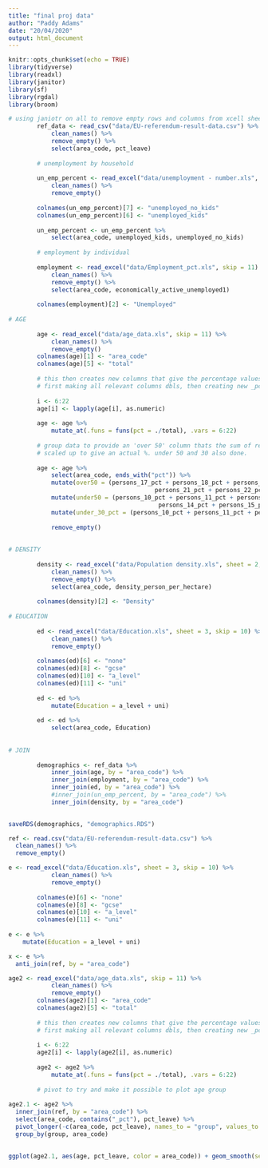 ```yaml
---
title: "final proj data"
author: "Paddy Adams"
date: "20/04/2020"
output: html_document
---
```


```r
knitr::opts_chunk$set(echo = TRUE)
library(tidyverse)
library(readxl)
library(janitor)
library(sf)
library(rgdal)
library(broom)


```

```r

# using janiotr on all to remove empty rows and columns from xcell sheets
        ref_data <- read_csv("data/EU-referendum-result-data.csv") %>% 
            clean_names() %>% 
            remove_empty() %>% 
            select(area_code, pct_leave)
        
        # unemployment by household
        
        un_emp_percent <- read_excel("data/unemployment - number.xls", sheet = 3, skip = 10) %>% 
            clean_names() %>% 
            remove_empty()
        
        colnames(un_emp_percent)[7] <- "unemployed_no_kids"  
        colnames(un_emp_percent)[6] <- "unemployed_kids" 
        
        un_emp_percent <- un_emp_percent %>% 
            select(area_code, unemployed_kids, unemployed_no_kids)
        
        # employment by individual
        
        employment <- read_excel("data/Employment_pct.xls", skip = 11) %>% 
            clean_names() %>% 
            remove_empty() %>% 
            select(area_code, economically_active_unemployed1)
        
        colnames(employment)[2] <- "Unemployed"
        
# AGE
        
        age <- read_excel("data/age_data.xls", skip = 11) %>% 
            clean_names() %>% 
            remove_empty()
        colnames(age)[1] <- "area_code"
        colnames(age)[5] <- "total"
        
        # this then creates new columns that give the percentage values of the total, giving plottable data
        # first making all relevant columns dbls, then creating new _pct columns using '.' / total
        
        i <- 6:22
        age[i] <- lapply(age[i], as.numeric)
        
        age <- age %>%
            mutate_at(.funs = funs(pct = ./total), .vars = 6:22)
        
        # group data to provide an 'over 50' column thats the sum of relevant percentages. Also
        # scaled up to give an actual %. under 50 and 30 also done. 
        
        age <- age %>% 
            select(area_code, ends_with("pct")) %>% 
            mutate(over50 = (persons_17_pct + persons_18_pct + persons_19_pct + persons_20_pct + 
                                         persons_21_pct + persons_22_pct + persons_23_pct) * 100) %>% 
            mutate(under50 = (persons_10_pct + persons_11_pct + persons_12_pct + persons_13_pct + 
                                          persons_14_pct + persons_15_pct + persons_16_pct) * 100) %>% 
            mutate(under_30_pct = (persons_10_pct + persons_11_pct + persons_12_pct) * 100) %>% 
  
            remove_empty()
        
        
# DENSITY
        
        density <- read_excel("data/Population density.xls", sheet = 2, skip = 11) %>% 
            clean_names() %>% 
            remove_empty() %>% 
            select(area_code, density_person_per_hectare)
        
        colnames(density)[2] <- "Density"
        
# EDUCATION 
        
        ed <- read_excel("data/Education.xls", sheet = 3, skip = 10) %>% 
            clean_names() %>% 
            remove_empty()
        
        colnames(ed)[6] <- "none"
        colnames(ed)[8] <- "gcse"
        colnames(ed)[10] <- "a_level"
        colnames(ed)[11] <- "uni"
        
        ed <- ed %>% 
            mutate(Education = a_level + uni)
        
        ed <- ed %>% 
            select(area_code, Education)
        
        
# JOIN
        
        demographics <- ref_data %>% 
            inner_join(age, by = "area_code") %>% 
            inner_join(employment, by = "area_code") %>% 
            inner_join(ed, by = "area_code") %>% 
            #inner_join(un_emp_percent, by = "area_code") %>% 
            inner_join(density, by = "area_code") 
        

saveRDS(demographics, "demographics.RDS")

```

```r

ref <- read.csv("data/EU-referendum-result-data.csv") %>% 
  clean_names() %>% 
  remove_empty()

e <- read_excel("data/Education.xls", sheet = 3, skip = 10) %>% 
            clean_names() %>% 
            remove_empty()
        
        colnames(e)[6] <- "none"
        colnames(e)[8] <- "gcse"
        colnames(e)[10] <- "a_level"
        colnames(e)[11] <- "uni"
        
e <- e %>% 
    mutate(Education = a_level + uni)

x <- e %>% 
  anti_join(ref, by = "area_code")


```

```r

age2 <- read_excel("data/age_data.xls", skip = 11) %>% 
            clean_names() %>% 
            remove_empty()
        colnames(age2)[1] <- "area_code"
        colnames(age2)[5] <- "total"
        
        # this then creates new columns that give the percentage values of the total, giving plottable data
        # first making all relevant columns dbls, then creating new _pct columns using '.' / total
        
        i <- 6:22
        age2[i] <- lapply(age2[i], as.numeric)
        
        age2 <- age2 %>%
            mutate_at(.funs = funs(pct = ./total), .vars = 6:22)
        
        # pivot to try and make it possible to plot age group 
        
age2.1 <- age2 %>% 
  inner_join(ref, by = "area_code") %>% 
  select(area_code, contains("_pct"), pct_leave) %>% 
  pivot_longer(-c(area_code, pct_leave), names_to = "group", values_to = "age") %>% 
  group_by(group, area_code)
  

ggplot(age2.1, aes(age, pct_leave, color = area_code)) + geom_smooth(se = F) + theme(legend = F)

```








